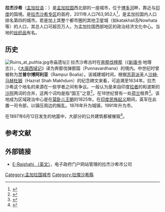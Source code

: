 {{Coord|24.3635886|88.62413509999999|source:GoogleMaps|display=title}}
{{Infobox City
|chinese_name=拉杰沙希
|official_name          ={{lang|bn|রাজশাহী}}<br /> Rajshahi
|subdivision_type       = 国家
|subdivision_name       = [[孟加拉国|孟加拉国]]
|subdivision_type1      = [[孟加拉国行政区划|专区]]
|subdivision_name1      = [[拉傑沙希專區|拉杰沙希专区]]
|leader_title           = 市长
|leader_name            = Mizanur Rahman Minu
|area_total= 377.09
|area_urban= 280.41
|area_metro = 96.68
|population_as_of       = 2011年
|population_note        = 
|population_total       = 763,952
|population_density = auto
|population_metro       = 878,500
|timezone               = BST
|utc_offset             = +6
|utc_offset_DST         = +6
| pushpin_map            = Bangladesh
| pushpin_label_position = centre
|latd= 24|latm=22|lats=00|latNS=N
|longd= 88|longm=36 |longs=00 |longEW=E
|elevation= 18
|elevation_ft           = 62
}} 
'''拉杰沙希'''（[[孟加拉语|孟加拉语]]：'''{{lang|bn|রাজশাহী}}'''）是[[孟加拉国|孟加拉国]]西北部的一座城市，位于[[博多河|博多河]]畔，靠近与[[印度|印度]]的国境。是[[拉傑沙希專區|拉杰沙希专区]]的首府，2011年人口763,952人<ref>{{cite web|url=http://www.citypopulation.de/php/bangladesh-rajshahi.php|title=Rajshahi (Bangladesh): City Districts and Subdistricts - Population Statistics in Maps and Charts|publisher=|accessdate=2016-11-30|archive-date=2019-04-04|archive-url=https://web.archive.org/web/20190404060905/http://www.citypopulation.de/php/bangladesh-rajshahi.php|dead-url=no}}</ref>，是孟加拉国内人口排名第四的城市。若是加上其整个都市圈的其他卫星城（如katakhali及Nowhata等）的人口，其总人口可超百万人。为孟加拉国西部地区的政治经济文化中心。当地的[[丝织品|丝织品]]有名。

==历史==
[[Image:Ruins_at_puthia.jpg|right]]寺庙遗址]]
拉杰沙希古时在[[奔那伐檀那|奔那伐檀那]]（《[[新唐书|新唐书]]·地理志》），《[[大唐西域记|大唐西域记]]》译为奔那伐弹那国（Punnavardhana）的境内。中世纪时曾被称为'''兰普尔博阿利亚'''（Rampur Boalia）。该城建城时间，根据[[苏菲派|苏菲派]]圣人[[沙赫·马赫杜姆|沙赫·马赫杜姆]]（Hazrat Shah Makhdum）的纪念碑文来看，可追溯至1634年。拉杰沙希这个地名的来源在一些学者之间有争议。一般认为是来自印度[[拉者|拉者]]的和波斯的[[沙阿|沙阿]]两词的合并，这两个词均是指“国王”之意<ref>{{cite news| title      = 800 years of Rajshahi city| author      = Saifuddin Chowdhury| url      = http://www.theindependentbd.com/paper-edition/others/art-a-culture/90653-800-years-of-rajshahi-city.html| format      = Print| agency      = | newspaper      = [[独立报（孟加拉）|独立报]]| publisher      = | location      = [[达卡|达卡]]| date      = 20 January 2012| accessdate      = 8 July 2011| deadurl      = yes| archiveurl      = https://web.archive.org/web/20130606042346/http://www.theindependentbd.com/paper-edition/others/art-a-culture/90653-800-years-of-rajshahi-city.html| archivedate      = 2013年6月6日}}</ref>。在18世纪曾有一处[[荷兰|荷兰]]租界<ref>{{cite web|url=http://www.britannica.com/EBchecked/topic/490171/Rajshahi|title=Rajshahi - Bangladesh|publisher=|accessdate=2016-11-30|archive-date=2015-04-03|archive-url=https://web.archive.org/web/20150403170316/https://www.britannica.com/EBchecked/topic/490171/Rajshahi|dead-url=no}}</ref>。该地成为区域政治中心是在[[莫卧儿王朝|莫卧儿王朝]]的1825年。在[[印度民族起义|印度民族起义]]期间，英军在此置一司令部，以镇压周边的叛乱。1876年升为城镇，1991年升为市。

在1897年6月12日发生的地震中，大部分的公共建筑都被摧毁<ref>{{Cite EB1911|wstitle=Rajshahi}}</ref>。

==参考文献==
{{reflist}}

== 外部链接 ==
* [https://web.archive.org/web/20110101130700/http://www.erajshahi.gov.bd/app/index/index.php E-Rajshahi （英文）]，电子政府门户网站管理的拉杰沙希市公司

{{Authority control}}

{{DEFAULTSORT:Rajshahi}}
[[Category:孟加拉国城市|Category:孟加拉国城市]]
[[Category:拉傑沙希縣|Category:拉傑沙希縣]]
{{孟加拉国主要城市}}